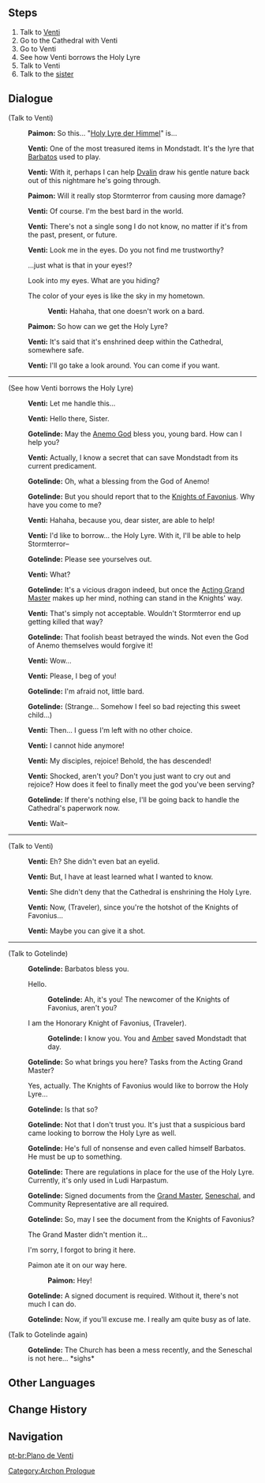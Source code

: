 {{Quest Infobox
|id            = 00374
|image         = Archon Quest C0A2 Venti's Plan.png
|type          = Archon
|chapter       = Prologue
|actNum        = II
|act           = For a Tomorrow Without Tears
|part          = 5
|description   = Stopped at last, [[Venti]] explained that he had tried and failed to cleanse [[Dvalin]]'s curse during their previous meeting. Now, he has been forced to rely on the [[Holy Lyre der Himmel]]'s power if he is to restore Dvalin.
|startLocation = [[City of Mondstadt|Mondstadt]], [[Mondstadt]]
|prev          = Let the Wind Lead (Quest)
|next          = Venti's New Plan
|exp           = 275
|mora          = 5,975
|other         = {{Card|Character EXP|3,125}}{{Card|Fine Enhancement Ore|5}}
|characters    = Gotelinde;Paimon;Traveler;Venti
|voiced        = yes
}}
{{TeyvatQuest|0|2|part=5}}
==Steps==
# Talk to [[Venti]]
# Go to the Cathedral with Venti
# Go to Venti
# See how Venti borrows the Holy Lyre
# Talk to Venti
# Talk to the [[Gotelinde|sister]]

==Dialogue==
{{dialogue start}}
;(Talk to Venti)
:{{A|vo mdaq044 1 paimon 01.ogg}} '''Paimon:''' So this... "[[Holy Lyre der Himmel]]" is...
:{{A|vo mdaq044 1 venti 01.ogg}} '''Venti:''' One of the most treasured items in Mondstadt. It's the lyre that [[Barbatos]] used to play.
:{{A|vo mdaq044 1 venti 02.ogg}} '''Venti:''' With it, perhaps I can help [[Dvalin]] draw his gentle nature back out of this nightmare he's going through.
:{{A|vo mdaq044 1 paimon 02.ogg}} '''Paimon:''' Will it really stop Stormterror from causing more damage?
:{{A|vo mdaq044 1 venti 03.ogg}} '''Venti:''' Of course. I'm the best bard in the world.
:{{A|vo mdaq044 1 venti 04.ogg}} '''Venti:''' There's not a single song I do not know, no matter if it's from the past, present, or future.
:{{A|vo mdaq044 1 venti 05.ogg}} '''Venti:''' Look me in the eyes. Do you not find me trustworthy?
:{{DIcon}} ...just what is that in your eyes!?
:{{DIcon}} Look into my eyes. What are you hiding?
:{{DIcon}} The color of your eyes is like the sky in my hometown.
::{{A|vo mdaq044 1 venti 06c.ogg}} '''Venti:''' Hahaha, that one doesn't work on a bard.
:{{A|vo mdaq044 1 paimon 03.ogg}} '''Paimon:''' So how can we get the Holy Lyre?
:{{A|vo mdaq044 1 venti 07.ogg}} '''Venti:''' It's said that it's enshrined deep within the Cathedral, somewhere safe.
:{{A|vo mdaq044 1 venti 08.ogg}} '''Venti:''' I'll go take a look around. You can come if you want.

----

;(See how Venti borrows the Holy Lyre)
:{{A|vo mdaq045 2 venti 01.ogg}} '''Venti:''' Let me handle this...
:{{A|vo mdaq045 2 venti 02.ogg}} '''Venti:''' Hello there, Sister.
:{{A|vo mdaq045 2 nun 01.ogg}} '''Gotelinde:''' May the [[Barbatos|Anemo God]] bless you, young bard. How can I help you?
:{{A|vo mdaq045 2 venti 03.ogg}} '''Venti:''' Actually, I know a secret that can save Mondstadt from its current predicament.
:{{A|vo mdaq045 2 nun 02.ogg}} '''Gotelinde:''' Oh, what a blessing from the God of Anemo!
:{{A|vo mdaq045 2 nun 03.ogg}} '''Gotelinde:''' But you should report that to the [[Knights of Favonius]]. Why have you come to me?
:{{A|vo mdaq045 2 venti 04.ogg}} '''Venti:''' Hahaha, because you, dear sister, are able to help!
:{{A|vo mdaq045 2 venti 05.ogg}} '''Venti:''' I'd like to borrow... the Holy Lyre. With it, I'll be able to help Stormterror–
:{{A|vo mdaq045 2 nun 04.ogg}} '''Gotelinde:''' Please see yourselves out.
:{{A|vo mdaq045 2 venti 06.ogg}} '''Venti:''' What?
:{{A|vo mdaq045 2 nun 05.ogg}} '''Gotelinde:''' It's a vicious dragon indeed, but once the [[Jean|Acting Grand Master]] makes up her mind, nothing can stand in the Knights' way.
:{{A|vo mdaq045 2 venti 07.ogg}} '''Venti:''' That's simply not acceptable. Wouldn't Stormterror end up getting killed that way?
:{{A|vo mdaq045 2 nun 06.ogg}} '''Gotelinde:''' That foolish beast betrayed the winds. Not even the God of Anemo themselves would forgive it!
:{{A|vo mdaq045 2 venti 08.ogg}} '''Venti:''' Wow...
:{{A|vo mdaq045 2 venti 09.ogg}} '''Venti:''' Please, I beg of you!
:{{A|vo mdaq045 2 nun 07.ogg}} '''Gotelinde:''' I'm afraid not, little bard.
:{{A|vo mdaq045 2 nun 08.ogg}} '''Gotelinde:''' (Strange... Somehow I feel so bad rejecting this sweet child...)
:{{A|vo mdaq045 2 venti 10.ogg}} '''Venti:''' Then... I guess I'm left with no other choice.
:{{A|vo mdaq045 2 venti 11.ogg}} '''Venti:''' I cannot hide anymore!
:{{A|vo mdaq045 2 venti 12.ogg}} '''Venti:''' My disciples, rejoice! Behold, the {{Color|buzzword|God of Anemo, Barbatos}} has descended!
:{{A|vo mdaq045 2 venti 13.ogg}} '''Venti:''' Shocked, aren't you? Don't you just want to cry out and rejoice? How does it feel to finally meet the god you've been serving?
:{{A|vo mdaq045 2 nun 09.ogg}} '''Gotelinde:''' If there's nothing else, I'll be going back to handle the Cathedral's paperwork now.
:{{A|vo mdaq045 2 venti 14.ogg}} '''Venti:''' Wait–

----

;(Talk to Venti)
:{{A|vo mdaq045 3 venti 01.ogg}} '''Venti:''' Eh? She didn't even bat an eyelid.
:{{A|vo mdaq045 3 venti 02.ogg}} '''Venti:''' But, I have at least learned what I wanted to know.
:{{A|vo mdaq045 3 venti 03.ogg}} '''Venti:''' She didn't deny that the Cathedral is enshrining the Holy Lyre.
:{{A|vo mdaq045 3 venti 04.ogg}} '''Venti:''' Now, (Traveler), since you're the hotshot of the Knights of Favonius...
:{{A|vo mdaq045 3 venti 05.ogg}} '''Venti:''' Maybe you can give it a shot.

----

;(Talk to Gotelinde)
:{{A|vo mdaq045 4 nun 01.ogg}} '''Gotelinde:''' Barbatos bless you.
:{{DIcon}} Hello.
::{{A|vo mdaq045 4 nun 02a.ogg}} '''Gotelinde:''' Ah, it's you! The newcomer of the Knights of Favonius, aren't you?
:{{DIcon}} I am the Honorary Knight of Favonius, (Traveler).
::{{A|vo mdaq045 4 nun 02b.ogg}} '''Gotelinde:''' I know you. You and [[Amber]] saved Mondstadt that day.
:{{A|vo mdaq045 4 nun 03.ogg}} '''Gotelinde:''' So what brings you here? Tasks from the Acting Grand Master?
:{{DIcon}} Yes, actually. The Knights of Favonius would like to borrow the Holy Lyre...
:{{A|vo mdaq045 4 nun 04.ogg}} '''Gotelinde:''' Is that so?
:{{A|vo mdaq045 4 nun 05.ogg}} '''Gotelinde:''' Not that I don't trust you. It's just that a suspicious bard came looking to borrow the Holy Lyre as well.
:{{A|vo mdaq045 4 nun 06.ogg}} '''Gotelinde:''' He's full of nonsense and even called himself Barbatos. He must be up to something.
:{{A|vo mdaq045 4 nun 07.ogg}} '''Gotelinde:''' There are regulations in place for the use of the Holy Lyre. Currently, it's only used in Ludi Harpastum.
:{{A|vo mdaq045 4 nun 08.ogg}} '''Gotelinde:''' Signed documents from the [[Varka|Grand Master]], [[Seamus Pegg|Seneschal]], and Community Representative are all required.
:{{A|vo mdaq045 4 nun 09.ogg}} '''Gotelinde:''' So, may I see the document from the Knights of Favonius?
:{{DIcon}} The Grand Master didn't mention it...
:{{DIcon}} I'm sorry, I forgot to bring it here.
:{{DIcon}} Paimon ate it on our way here.
::{{A|vo mdaq045 4 paimon 01.ogg}} '''Paimon:''' Hey!
:{{A|vo mdaq045 4 nun 10.ogg}} '''Gotelinde:''' A signed document is required. Without it, there's not much I can do.
:{{A|vo mdaq045 4 nun 11.ogg}} '''Gotelinde:''' Now, if you'll excuse me. I really am quite busy as of late.

;(Talk to Gotelinde again)
:{{A|vo dialog mdaq045 nun 01.ogg}} '''Gotelinde:''' The Church has been a mess recently, and the Seneschal is not here... *sighs*
{{dialogue end}}

==Other Languages==
{{Other Languages
|en      = Venti's Plan
|zhs     = 温迪的计划
|zhs_rm  = Wēndí de jìhuà
|zht     = 溫迪的計畫
|zht_rm  = Wēndí de jìhuà
|zh_tl   = Venti's Plan
|ja      = ウェンティの計画
|ja_rm   = Wenti no Keikaku
|ja_tl   = Venti's Plan
|ko      = 벤티의 계획
|ko_rm   = 
|ko_tl   = 
|es      = El plan de Venti
|es_tl   = Venti's Plan
|fr      = Le plan de Venti
|fr_tl   = Venti's Plan
|ru      = План Венти
|ru_tl   = Venti's Plan
|th      = แผนการของ Venti
|th_rm   = Phaenkan khong Venti
|th_tl   = Venti's Plan
|vi      = {{tt|Kế Hoạch|计划}} Của Venti
|vi_tl   = Venti's Plan
|de      = Ventis Plan
|id      = Rencana Venti
|id_tl   = Venti's Plan
|pt      = Plano de Venti
|pt_tl   = Venti's Plan
}}

==Change History==
{{Change History|1.0}}

==Navigation==
{{Archon Quest Navbox|chapter=Prologue}}

[[Category:Archon Prologue]]

[[pt-br:Plano de Venti]]
